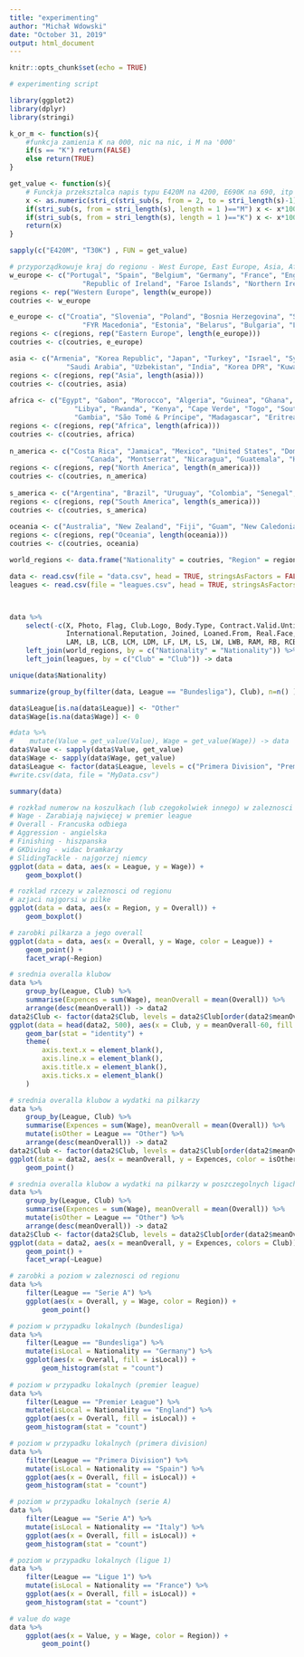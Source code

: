 ```yaml
---
title: "experimenting"
author: "Michał Wdowski"
date: "October 31, 2019"
output: html_document
---
```


```r
knitr::opts_chunk$set(echo = TRUE)
```


```r
# experimenting script

library(ggplot2)
library(dplyr)
library(stringi)

k_or_m <- function(s){
    #funkcja zamienia K na 000, nic na nic, i M na '000'
    if(s == "K") return(FALSE)
    else return(TRUE)
}

get_value <- function(s){
    # Funckja przeksztalca napis typu E420M na 4200, E690K na 690, itp
    x <- as.numeric(stri_c(stri_sub(s, from = 2, to = stri_length(s)-1)))
    if(stri_sub(s, from = stri_length(s), length = 1 )=="M") x <- x*1000000
    if(stri_sub(s, from = stri_length(s), length = 1 )=="K") x <- x*1000
    return(x)
}

sapply(c("E420M", "T30K") , FUN = get_value)

# przyporządkowuje kraj do regionu - West Europe, East Europe, Asia, Africa, North America, South America, Oceania
w_europe <- c("Portugal", "Spain", "Belgium", "Germany", "France", "England", "Italy", "Denmark", "Wales", "Netherlands", "Austria", "Scotland", "Sweden",  "Finland", "Switzerland", "Norway", "Iceland",
                  "Republic of Ireland", "Faroe Islands", "Northern Ireland", "Liechtenstein", "Luxembourg")
regions <- rep("Western Europe", length(w_europe))
coutries <- w_europe

e_europe <- c("Croatia", "Slovenia", "Poland", "Bosnia Herzegovina", "Serbia", "Slovakia", "Montenegro", "Greece", "Czech Republic", "Ukraine", "Russia", "Albania", "Hungary", "Kosovo", "Romania",
                  "FYR Macedonia", "Estonia", "Belarus", "Bulgaria", "Lithuania", "Cyprus", "Moldova", "Latvia")
regions <- c(regions, rep("Eastern Europe", length(e_europe)))
coutries <- c(coutries, e_europe)

asia <- c("Armenia", "Korea Republic", "Japan", "Turkey", "Israel", "Syria", "Iran", "United Arab Emirates", "China PR", "Jordan", "Qatar", "Afghanistan", "Hong Kong", "Lebanon", "Georgia", "Palestine",
              "Saudi Arabia", "Uzbekistan", "India", "Korea DPR", "Kuwait", "Azerbaijan", "Iraq", "Kazakhstan", "Philippines", "Oman", "Thailand")
regions <- c(regions, rep("Asia", length(asia)))
coutries <- c(coutries, asia)
    
africa <- c("Egypt", "Gabon", "Morocco", "Algeria", "Guinea", "Ghana", "Ivory Coast", "Central African Rep.", "DR Congo", "Cameroon", "Mali", "Nigeria", "Burkina Faso", "Angola", "Mozambique",
                "Libya", "Rwanda", "Kenya", "Cape Verde", "Togo", "South Africa", "Zimbabwe", "Guinea Bissau", "Niger", "Mauritania", "Tunisia", "Benin", "Congo", "Sudan", "Ethiopia", "Tanzania",
                "Gambia", "São Tomé & Príncipe", "Madagascar", "Eritrea", "Namibia", "Mauritius", "Chad", "Burundi", "Sierra Leone", "Zambia", "Liberia", "Comoros", "Uganda", "Equatorial Guinea")
regions <- c(regions, rep("Africa", length(africa)))
coutries <- c(coutries, africa)
    
n_america <- c("Costa Rica", "Jamaica", "Mexico", "United States", "Dominican Republic", "Trinidad & Tobago", "El Salvador", "Bermuda", "Puerto Rico", "Grenada", "St Lucia", "Barbados", "Honduras",
                   "Canada", "Montserrat", "Nicaragua", "Guatemala", "Haiti", "Panama", "St Kitts Nevis", "Antigua & Barbuda")
regions <- c(regions, rep("North America", length(n_america)))
coutries <- c(coutries, n_america)
    
s_america <- c("Argentina", "Brazil", "Uruguay", "Colombia", "Senegal", "Chile", "Venezuela", "Ecuador", "Paraguay", "Peru", "Curacao", "Guyana", "Cuba", "Suriname", "Bolivia")
regions <- c(regions, rep("South America", length(s_america)))
coutries <- c(coutries, s_america)
    
oceania <- c("Australia", "New Zealand", "Fiji", "Guam", "New Caledonia")
regions <- c(regions, rep("Oceania", length(oceania)))
coutries <- c(coutries, oceania)

world_regions <- data.frame("Nationality" = coutries, "Region" = regions)

data <- read.csv(file = "data.csv", head = TRUE, stringsAsFactors = FALSE)
leagues <- read.csv(file = "leagues.csv", head = TRUE, stringsAsFactors = FALSE)



data %>%
    select(-c(X, Photo, Flag, Club.Logo, Body.Type, Contract.Valid.Until, 
              International.Reputation, Joined, Loaned.From, Real.Face, Release.Clause, Work.Rate,
              LAM, LB, LCB, LCM, LDM, LF, LM, LS, LW, LWB, RAM, RB, RCB, RCM, RDM, RF, RM, RS, RW, RWB, CAM, CB, CDM, CF, CM, ST)) %>%
    left_join(world_regions, by = c("Nationality" = "Nationality")) %>%
    left_join(leagues, by = c("Club" = "Club")) -> data

unique(data$Nationality)

summarize(group_by(filter(data, League == "Bundesliga"), Club), n=n() )

data$League[is.na(data$League)] <- "Other"
data$Wage[is.na(data$Wage)] <- 0

#data %>%
#    mutate(Value = get_value(Value), Wage = get_value(Wage)) -> data
data$Value <- sapply(data$Value, get_value)
data$Wage <- sapply(data$Wage, get_value)
data$League <- factor(data$League, levels = c("Primera Division", "Premier League", "Bundesliga", "Serie A", "Ligue 1", "Other"))
#write.csv(data, file = "MyData.csv")

summary(data)

# rozkład numerow na koszulkach (lub czegokolwiek innego) w zaleznosci od ligi
# Wage - Zarabiają najwięcej w premier league
# Overall - Francuska odbiega
# Aggression - angielska
# Finishing - hiszpanska
# GKDiving - widac bramkarzy
# SlidingTackle - najgorzej niemcy
ggplot(data = data, aes(x = League, y = Wage)) +
    geom_boxplot()

# rozklad rzcezy w zaleznosci od regionu
# azjaci najgorsi w pilke
ggplot(data = data, aes(x = Region, y = Overall)) +
    geom_boxplot()

# zarobki pilkarza a jego overall
ggplot(data = data, aes(x = Overall, y = Wage, color = League)) +
    geom_point() +
    facet_wrap(~Region)

# srednia overalla klubow
data %>%
    group_by(League, Club) %>%
    summarise(Expences = sum(Wage), meanOverall = mean(Overall)) %>%
    arrange(desc(meanOverall)) -> data2
data2$Club <- factor(data2$Club, levels = data2$Club[order(data2$meanOverall)])
ggplot(data = head(data2, 500), aes(x = Club, y = meanOverall-60, fill = League, width = 1)) +
    geom_bar(stat = "identity") +
    theme(
        axis.text.x = element_blank(),
        axis.line.x = element_blank(),
        axis.title.x = element_blank(),
        axis.ticks.x = element_blank()
    ) 

# srednia overalla klubow a wydatki na pilkarzy
data %>%
    group_by(League, Club) %>%
    summarise(Expences = sum(Wage), meanOverall = mean(Overall)) %>%
    mutate(isOther = League == "Other") %>%
    arrange(desc(meanOverall)) -> data2
data2$Club <- factor(data2$Club, levels = data2$Club[order(data2$meanOverall)])
ggplot(data = data2, aes(x = meanOverall, y = Expences, color = isOther)) +
    geom_point()

# srednia overalla klubow a wydatki na pilkarzy w poszczegolnych ligach
data %>%
    group_by(League, Club) %>%
    summarise(Expences = sum(Wage), meanOverall = mean(Overall)) %>%
    mutate(isOther = League == "Other") %>%
    arrange(desc(meanOverall)) -> data2
data2$Club <- factor(data2$Club, levels = data2$Club[order(data2$meanOverall)])
ggplot(data = data2, aes(x = meanOverall, y = Expences, colors = Club)) +
    geom_point() +
    facet_wrap(~League)

# zarobki a poziom w zaleznosci od regionu
data %>%
    filter(League == "Serie A") %>%
    ggplot(aes(x = Overall, y = Wage, color = Region)) +
        geom_point()

# poziom w przypadku lokalnych (bundesliga)
data %>%
    filter(League == "Bundesliga") %>%
    mutate(isLocal = Nationality == "Germany") %>%
    ggplot(aes(x = Overall, fill = isLocal)) +
        geom_histogram(stat = "count")
    
# poziom w przypadku lokalnych (premier league)
data %>%
    filter(League == "Premier League") %>%
    mutate(isLocal = Nationality == "England") %>%
    ggplot(aes(x = Overall, fill = isLocal)) +
    geom_histogram(stat = "count")

# poziom w przypadku lokalnych (primera division)
data %>%
    filter(League == "Primera Division") %>%
    mutate(isLocal = Nationality == "Spain") %>%
    ggplot(aes(x = Overall, fill = isLocal)) +
    geom_histogram(stat = "count")

# poziom w przypadku lokalnych (serie A)
data %>%
    filter(League == "Serie A") %>%
    mutate(isLocal = Nationality == "Italy") %>%
    ggplot(aes(x = Overall, fill = isLocal)) +
    geom_histogram(stat = "count")

# poziom w przypadku lokalnych (ligue 1)
data %>%
    filter(League == "Ligue 1") %>%
    mutate(isLocal = Nationality == "France") %>%
    ggplot(aes(x = Overall, fill = isLocal)) +
    geom_histogram(stat = "count")

# value do wage
data %>%
    ggplot(aes(x = Value, y = Wage, color = Region)) +
        geom_point()

```

